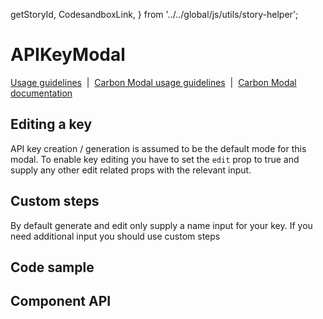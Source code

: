 <!-- `position:fixed` cause rendering issues, so do not render the modal -->

  getStoryId,
  CodesandboxLink,
} from '../../global/js/utils/story-helper';

# APIKeyModal

[Usage guidelines](https://www.carbondesignsystem.com/community/patterns/generate-an-api-key/)
&nbsp;|&nbsp;
[Carbon Modal usage guidelines](https://www.carbondesignsystem.com/components/modal/usage)
&nbsp;|&nbsp;
[Carbon Modal documentation](https://react.carbondesignsystem.com/?path=/docs/modal--default)

## Editing a key

API key creation / generation is assumed to be the default mode for this modal.
To enable key editing you have to set the `edit` prop to true and supply any
other edit related props with the relevant input.

<Canvas>
  <Story id={getStoryId(APIKeyModal.displayName, 'edit')} />
</Canvas>

## Custom steps

By default generate and edit only supply a name input for your key. If you need
additional input you should use custom steps

<Canvas>
  <Story id={getStoryId(APIKeyModal.displayName, 'custom-generate')} />
</Canvas>

## Code sample

<CodesandboxLink exampleDirectory="APIKeyModal" />

## Component API

<ArgsTable />
